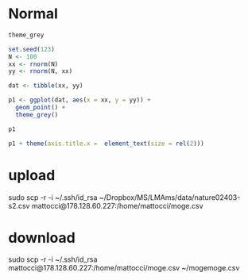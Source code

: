 
# Normal

```r
theme_grey
```

```r
set.seed(123)
N <- 100
xx <- rnorm(N)
yy <- rnorm(N, xx)

dat <- tibble(xx, yy)
```

```r

p1 <- ggplot(dat, aes(x = xx, y = yy)) +
  geom_point() +
  theme_grey()

p1

```


```r
p1 + theme(axis.title.x =  element_text(size = rel(2)))
```



# upload

sudo scp -r -i ~/.ssh/id_rsa ~/Dropbox/MS/LMAms/data/nature02403-s2.csv mattocci@178.128.60.227:/home/mattocci/moge.csv


# download

sudo scp -r -i ~/.ssh/id_rsa mattocci@178.128.60.227:/home/mattocci/moge.csv ~/mogemoge.csv




